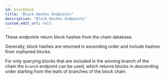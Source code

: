```yaml
---
id: blockhash
title: "Block Hashes Endpoints"
description: "Block Hashes Endpoints"
custom_edit_url: null
---
```



These endpoints return block hashes from the chain database.

Generally, block hashes are returned in ascending order and include hashes
from orphaned blocks.

For only querying blocks that are included in the winning branch of the
chain the `branch` endpoint can be used, which returns blocks in descending
order starting from the leafs of branches of the block chain.


<CustomDocCardList />